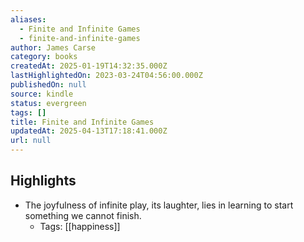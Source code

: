 ```yaml
---
aliases:
  - Finite and Infinite Games
  - finite-and-infinite-games
author: James Carse
category: books
createdAt: 2025-01-19T14:32:35.000Z
lastHighlightedOn: 2023-03-24T04:56:00.000Z
publishedOn: null
source: kindle
status: evergreen
tags: []
title: Finite and Infinite Games
updatedAt: 2025-04-13T17:18:41.000Z
url: null
---
```

## Highlights

- The joyfulness of infinite play, its laughter, lies in learning to start something we cannot finish.
  - Tags: [[happiness]]
